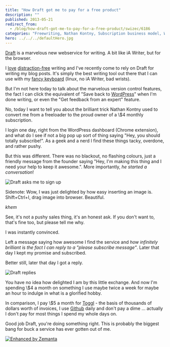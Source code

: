 ```yaml
---
title: "How Draft got me to pay for a free product"
description: ""
published: 2013-05-21
redirect_from:
  - /blog/how-draft-got-me-to-pay-for-a-free-product/swizec/6186
categories: "Freewriting, Nathan Kontny, Subscription business model, WordPress, Writer Resources, Writing, Writing"
hero: ../../../defaultHero.jpg
---
```


[Draft](https://draftin.com/) is a marvelous new webservice for writing. A bit like iA Writer, but for the browser.

I [love](http://swizec.com/blog/stypi-the-perfect-blogging-tool/swizec/3312) [distraction-free](http://swizec.com/blog/cool-thing-thursday-ia-writer/swizec/5517) writing and I've recently come to rely on Draft for writing my blog posts. It's simply the best writing tool out there that I can use with my [fancy keyboard](http://swizec.com/blog/cool-thing-thursday-a-300-euro-keyboard/swizec/5690) (linux, no iA Writer, bad wrists).

But I'm not here today to talk about the marvelous version control features, the fact I can click the equivalent of "Save back to [WordPress](http://wordpress.org "WordPress")" when I'm done writing, or even the "Get feedback from an expert" feature.

No, today I want to tell you about the brilliant trick Nathan Kontny used to convert me from a freeloader to the proud owner of a \\\$4 monthly subscription.

I login one day, right from the WordPress dashboard (Chrome extension), and what do I see if not a big pop up sort of thing saying "Hey, you should totally subscribe!". As a geek and a nerd I find these things tacky, overdone, and rather pushy.

But this was different. There was no blackout, no flashing colours, just a friendly message from the founder saying "Hey, I'm making this thing and I need your help to keep it awesome.". More importantly, _he started a conversation_!

![Draft asks me to sign up](https://www.filepicker.io/api/file/c89bJzgRlerjCMR6C1ME)

Sidenote: Wow, I was just delighted by how easy inserting an image is. Shift+Ctrl+I, drag image into browser. Beautiful.

_khem_

See, it's not a pushy sales thing, it's an honest ask. If you don't want to, that's fine too, but please tell me why.

I was instantly convinced.

Left a message saying how awesome I find the service and _how infinitely brilliant is the fact I can reply to a "please subscribe message"_. Later that day I kept my promise and subscribed.

Better still, later that day I got a reply.

![Draft replies](https://www.filepicker.io/api/file/agNbhVprQoSZAjZaeIau)

You have no idea how delighted I am by this little exchange. And now I'm spending \\\$4 a month on something I use maybe twice a week for maybe an hour to indulge in what is a glorified hobby.

In comparison, I pay \\\$5 a month for [Toggl](http://www.toggl.com "Toggl.com") - the basis of thousands of dollars worth of invoices, I use [Github](http://github.com "GitHub") daily and don't pay a dime ... actually I don't pay for most things I spend my whole days on.

Good job Draft, you're doing something right. This is probably the biggest bang for buck a service has ever gotten out of me.

[![Enhanced by Zemanta](http://img.zemanta.com/zemified_e.png?x-id=5f8cc117-11b3-4973-8d8d-8481e1aec05b)](http://www.zemanta.com/?px "Enhanced by Zemanta")

